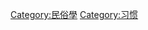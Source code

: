 {{Catnav|頁面分類|人文學科|人类学|民俗學}}

{{catmore|仪式}}
{{Commonscat|Rituals}}

[[Category:民俗學|Category:民俗學]]
[[Category:习惯|Category:习惯]]